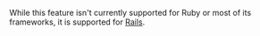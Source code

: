 While this feature isn't currently supported for Ruby or most of its frameworks, it is supported for [Rails](/platforms/ruby/guides/rails/user-feedback/).
